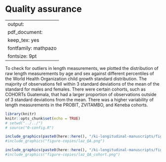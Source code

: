 # Quality assurance {#QA}

---
output:
  pdf_document:
    keep_tex: yes
fontfamily: mathpazo
fontsize: 9pt
---

\raggedright

To check for outliers in length measurements, we plotted the distribution of raw length measurements by age and sex against different percentiles of the World Health Organization child growth standard distribution. The majority of observations fell within 3 standard deviations of the mean of the standard for males and females. There were certain cohorts, such as COHORTs Guatemala, that had a larger proportion of observations outside of 3 standard deviations from the mean. There was a higher variability of length measurements in the PROBIT, ZVITAMBO, and Keneba cohorts.  

```r
library(knitr)
knitr::opts_chunk$set(echo = TRUE)
# setwd("../../")
# source("0-config.R")
```

```r
include_graphics(paste0(here::here(), "/ki-longitudinal-manuscripts/figures/shared/laz_QA.png"))
#include_graphics("figure-copies/laz_QA.png")
```


```r
include_graphics(paste0(here::here(), "/ki-longitudinal-manuscripts/figures/shared/laz_QA_cohort.png"))
#include_graphics("figure-copies/laz_QA_cohort.png")
```

